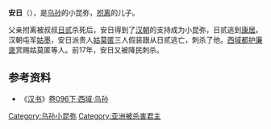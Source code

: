 {{for|名为安日的法国市镇|安日 (加来海峡省)}}
'''安日'''（{{bd||？|前17年||catIdx=C}}），是[[乌孙|乌孙]]的小昆弥，[[拊离|拊离]]的儿子。

父亲拊离被叔叔[[日贰|日贰]]杀死后，安日得到了[[汉朝|汉朝]]的支持成为小昆弥，日贰逃到[[康居|康居]]。汉朝屯军[[姑墨|姑墨]]，安日派贵人[[姑莫匿|姑莫匿]]三人假装跟从日贰逃亡，刺杀了他。[[西域都护|西域都护]][[廉褒|廉褒]]赏赐姑莫匿等人。前17年，安日又被降民刺杀。

==参考资料==
*《[[汉书|汉书]]》[[s:汉书/卷096下|卷096下·西域·乌孙]]

{{start box}}
{{s-before|[[拊离|拊离]]}}
{{s-title|[[乌孙|乌孙]]小昆弥|前30年—前17年}}
{{s-after|[[末振将|末振将]]}}
{{end box}}
[[Category:乌孙小昆弥|Category:乌孙小昆弥]]
[[Category:亚洲被杀害君主|Category:亚洲被杀害君主]]
